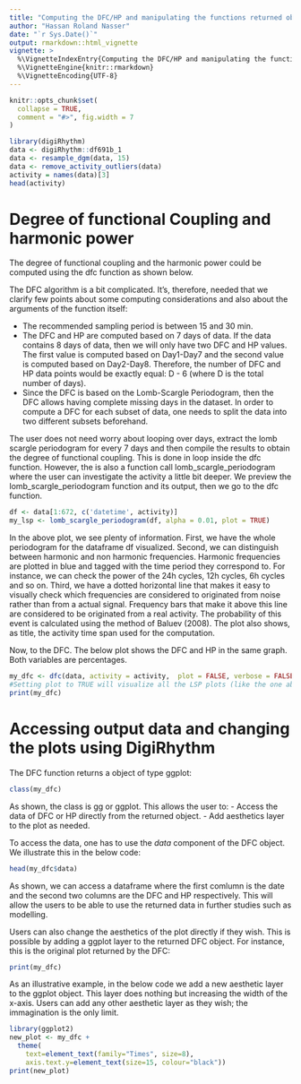 ```yaml
---
title: "Computing the DFC/HP and manipulating the functions returned objects"
author: "Hassan Roland Nasser"
date: "`r Sys.Date()`"
output: rmarkdown::html_vignette
vignette: >
  %\VignetteIndexEntry{Computing the DFC/HP and manipulating the functions returned objects}
  %\VignetteEngine{knitr::rmarkdown}
  %\VignetteEncoding{UTF-8}
---
```


```r
knitr::opts_chunk$set(
  collapse = TRUE,
  comment = "#>", fig.width = 7
)
```

```r
library(digiRhythm)
data <- digiRhythm::df691b_1 
data <- resample_dgm(data, 15)
data <- remove_activity_outliers(data)
activity = names(data)[3]
head(activity)
```

# Degree of functional Coupling and harmonic power
The degree of functional coupling and the harmonic power could be computed using the dfc function as shown below.

The DFC algorithm is a bit complicated. It's, therefore, needed that we clarify few points about some computing considerations and also about the arguments of the function itself:

- The recommended sampling period is between 15 and 30 min.
- The DFC and HP are computed based on 7 days of data. If the data contains 8 days of data, then we will only have two DFC and HP values. The first value is computed based on Day1-Day7 and the second value is computed based on Day2-Day8. Therefore, the number of DFC and HP data points would be exactly equal: D - 6 (where D is the total number of days).
- Since the DFC is based on the Lomb-Scargle Periodogram, then the DFC allows having complete missing days in the dataset. In order to compute a DFC for each subset of data, one needs to split the data into two different subsets beforehand.

The user does not need worry about looping over days, extract the lomb scargle periodogram for every 7 days and then compile the results to obtain the degree of functional coupling. This is done in loop inside the dfc function. However, the
is also a function call lomb_scargle_periodogram where the user can investigate the activity a little bit deeper. We preview the lomb_scargle_periodogram function and its output, then we go to the dfc function.

```r
df <- data[1:672, c('datetime', activity)]
my_lsp <- lomb_scargle_periodogram(df, alpha = 0.01, plot = TRUE)
```

In the above plot, we see plenty of information. First, we have the whole periodogram for the dataframe df visualized. Second, we can distinguish between
harmonic and non harmonic frequencies. Harmonic frequencies are plotted in blue and tagged with the time period they correspond to. For instance, we can check the power of the 24h cycles, 12h cycles, 6h cycles and so on. Third, we have a dotted horizontal line that makes it easy to visually check which frequencies are considered to originated from noise rather than from a actual signal. Frequency bars that make it above this line are considered to be originated from a real activity. The probability of this event is calculated using the method of Baluev (2008). The plot also shows, as title, the activity time span used for the computation.

Now, to the DFC. The below plot shows the DFC and HP in the same graph. Both variables are percentages.

```r
my_dfc <- dfc(data, activity = activity,  plot = FALSE, verbose = FALSE)
#Setting plot to TRUE will visualize all the LSP plots (like the one above) during each sliding window. Rather used for deeper investigation and debugging.
print(my_dfc)
```
# Accessing output data and changing the plots using DigiRhythm

The DFC function returns a object of type ggplot:

```r
class(my_dfc)
```

As shown, the class is gg or ggplot. This allows the user to:
- Access the data of DFC or HP directly from the returned object.
- Add aesthetics layer to the plot as needed.

To access the data, one has to use the *data* component of the DFC object. We illustrate this in the below code:

```r
head(my_dfc$data)
```
As shown, we can access a dataframe where the first comlumn is the date and the second two columns are the DFC and HP respectively. This will allow the users to be able to use the returned data in further studies such as modelling.

Users can also change the aesthetics of the plot directly if they wish. This is possible by adding a ggplot layer to the returned DFC object. For instance, this is the original plot returned by the DFC:

```r
print(my_dfc)
```
As an illustrative example, in the below code we add a new aesthetic layer to the ggplot object. This layer does nothing but increasing the width of the x-axis. Users can add any other aesthetic layer as they wish; the immagination is the only limit.

```r
library(ggplot2)
new_plot <- my_dfc + 
  theme(
    text=element_text(family="Times", size=8), 
    axis.text.y=element_text(size=15, colour="black"))
print(new_plot)

```
